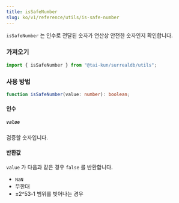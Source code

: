 ```yaml
---
title: isSafeNumber
slug: ko/v1/reference/utils/is-safe-number
---
```


`isSafeNumber` 는 인수로 전달된 숫자가 연산상 안전한 숫자인지 확인합니다.

### 가져오기

```ts
import { isSafeNumber } from "@tai-kun/surrealdb/utils";
```

### 사용 방법

```ts
function isSafeNumber(value: number): boolean;
```

#### 인수

##### `value`

검증할 숫자입니다.

#### 반환값

`value` 가 다음과 같은 경우 `false` 를 반환합니다.

- `NaN`
- 무한대
- ±2^53-1 범위를 벗어나는 경우

